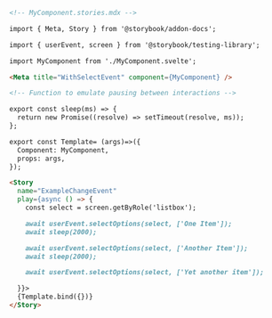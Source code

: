 ```md
<!-- MyComponent.stories.mdx -->

import { Meta, Story } from '@storybook/addon-docs';

import { userEvent, screen } from '@storybook/testing-library';

import MyComponent from './MyComponent.svelte';

<Meta title="WithSelectEvent" component={MyComponent} />

<!-- Function to emulate pausing between interactions -->

export const sleep(ms) => {
  return new Promise((resolve) => setTimeout(resolve, ms));
};

export const Template= (args)=>({
  Component: MyComponent,
  props: args,
});

<Story 
  name="ExampleChangeEvent"
  play={async () => {
    const select = screen.getByRole('listbox');

    await userEvent.selectOptions(select, ['One Item']);
    await sleep(2000);

    await userEvent.selectOptions(select, ['Another Item']);
    await sleep(2000);

    await userEvent.selectOptions(select, ['Yet another item']);

  }}>
  {Template.bind({})}
</Story>
```